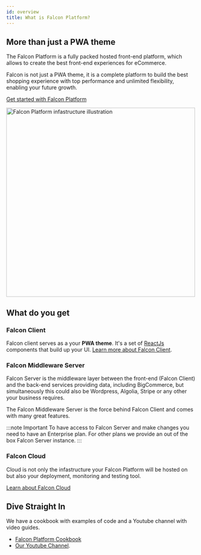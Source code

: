 ```yaml
---
id: overview
title: What is Falcon Platform?
---
```


## More than just a PWA theme

The Falcon Platform is a fully packed hosted front-end platform, which allows to create the best front-end experiences for eCommerce.

Falcon is not just a PWA theme, it is a complete platform to build the best shopping experience with top performance and unlimited flexibility, enabling your future growth.

[Get started with Falcon Platform](../getting-started/prerequisites)

<img src="/img/docs/platform/business-service-applications.svg" alt="Falcon Platform infastructure illustration" width="500" />

## What do you get

### Falcon Client
Falcon client serves as a your **PWA theme**. It's a set of <a href="https://reactjs.org/" target="_blank" rel="noreferrer noopener">ReactJs</a> components that build up your UI. <a href="https://deity.com/falcon" target="_blank" rel="noreferrer noopener">Learn more about Falcon Client</a>.

### Falcon Middleware Server

Falcon Server is the middleware layer between the front-end (Falcon Client) and the back-end services providing data, including BigCommerce, but simultaneously this could also be Wordpress, Algolia, Stripe or any other your business requires.

The Falcon Middleware Server is the force behind Falcon Client and comes with many great features.

:::note Important
To have access to Falcon Server and make changes you need to have an Enterprise plan. For other plans we provide an out of the box Falcon Server instance.
:::

### Falcon Cloud
Cloud is not only the infastructure your Falcon Platform will be hosted on but also your deployment, monitoring and testing tool.

[Learn about Falcon Cloud](../cloud/about)


## Dive Straight In

We have a cookbook with examples of code and a Youtube channel with video guides.

- [Falcon Platform Cookbook](./../cookbook/about)
- <a href="https://www.youtube.com/channel/UCCyszDV63yrqFHUY1uWf4mQ" target="_blank" rel="noopener noreferrer">Our Youtube Channel</a>.
